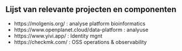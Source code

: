 ## Lijst van relevante projecten en componenten

- https://molgenis.org/ : analyse platform bioinformatics
- https://www.openplanet.cloud/data-platform : analyuse 
- https://www.yivi.app/ : Identity mgnt
- https://checkmk.com/ : OSS operations & observability